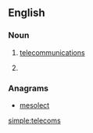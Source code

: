 ==English==

===Noun===
{{head|en|plural}}

# {{context|informal|lang=en}} [[telecommunications]] 
# {{plural of|telecom|lang=en}}

===Anagrams===
* [[mesolect#English|mesolect]]

[[simple:telecoms]]